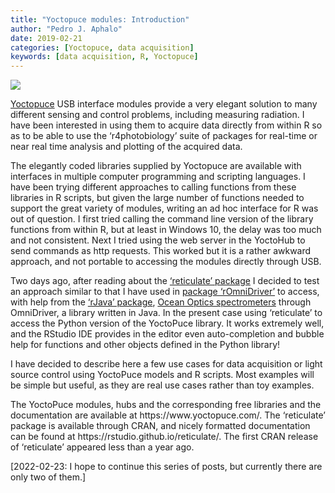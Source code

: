 ```yaml
---
title: "Yoctopuce modules: Introduction"
author: "Pedro J. Aphalo"
date: 2019-02-21
categories: [Yoctopuce, data acquisition]
keywords: [data acquisition, R, Yoctopuce]
---
```


[![](yoctopuce-logo.png)](https://www.yoctopuce.com/){fig-align="left"}

[Yoctopuce](https://www.yoctopuce.com/) USB interface modules provide a very elegant solution to many different sensing and control problems, including measuring radiation. I have been interested in using them to acquire data directly from within R so as to be able to use the 'r4photobiology' suite of packages for real-time or near real time analysis and plotting of the acquired data.

The elegantly coded libraries supplied by Yoctopuce are available with interfaces in multiple computer programming and scripting languages. I have been trying different approaches to calling functions from these libraries in R scripts, but given the large number of functions needed to support the great variety of modules, writing an ad hoc interface for R was out of question. I first tried calling the command line version of the library functions from within R, but at least in Windows 10, the delay was too much and not consistent. Next I tried using the web server in the YoctoHub to send commands as http requests. This worked but it is a rather awkward approach, and not portable to accessing the modules directly through USB.

Two days ago, after reading about the ['reticulate' package](https://rstudio.github.io/reticulate/) I decided to test an approach similar to that I have used in [package 'rOmniDriver'](https://docs.r4photobiology.info/rOmniDriver/) to access, with help from the ['rJava' package](https://www.rforge.net/rJava/), [Ocean Optics spectrometers](https://www.oceaninsight.com/) through OmniDriver, a library written in Java. In the present case using 'reticulate' to access the Python version of the YoctoPuce library. It works extremely well, and the RStudio IDE provides in the editor even auto-completion and bubble help for functions and other objects defined in the Python library!

I have decided to describe here a few use cases for data acquisition or light source control using YoctoPuce models and R scripts. Most examples will be simple but useful, as they are real use cases rather than toy examples.

The YoctoPuce modules, hubs and the corresponding free libraries and the documentation are available at https://www.yoctopuce.com/. The 'reticulate' package is available through CRAN, and nicely formatted documentation can be found at https://rstudio.github.io/reticulate/. The first CRAN release of 'reticulate' appeared less than a year ago.

[2022-02-23: I hope to continue this series of posts, but currently there are only two of them.]


